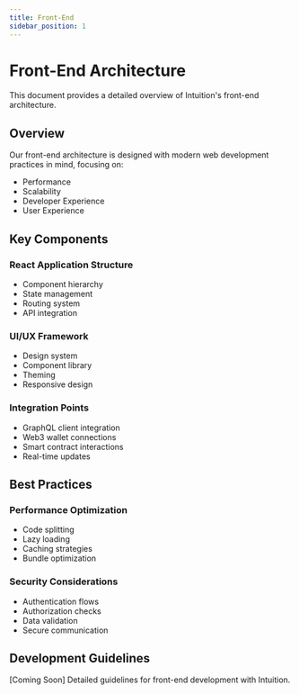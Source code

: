```yaml
---
title: Front-End
sidebar_position: 1
---
```


# Front-End Architecture

This document provides a detailed overview of Intuition's front-end architecture.

## Overview

Our front-end architecture is designed with modern web development practices in mind, focusing on:
- Performance
- Scalability
- Developer Experience
- User Experience

## Key Components

### React Application Structure
- Component hierarchy
- State management
- Routing system
- API integration

### UI/UX Framework
- Design system
- Component library
- Theming
- Responsive design

### Integration Points
- GraphQL client integration
- Web3 wallet connections
- Smart contract interactions
- Real-time updates

## Best Practices

### Performance Optimization
- Code splitting
- Lazy loading
- Caching strategies
- Bundle optimization

### Security Considerations
- Authentication flows
- Authorization checks
- Data validation
- Secure communication

## Development Guidelines

[Coming Soon] Detailed guidelines for front-end development with Intuition. 